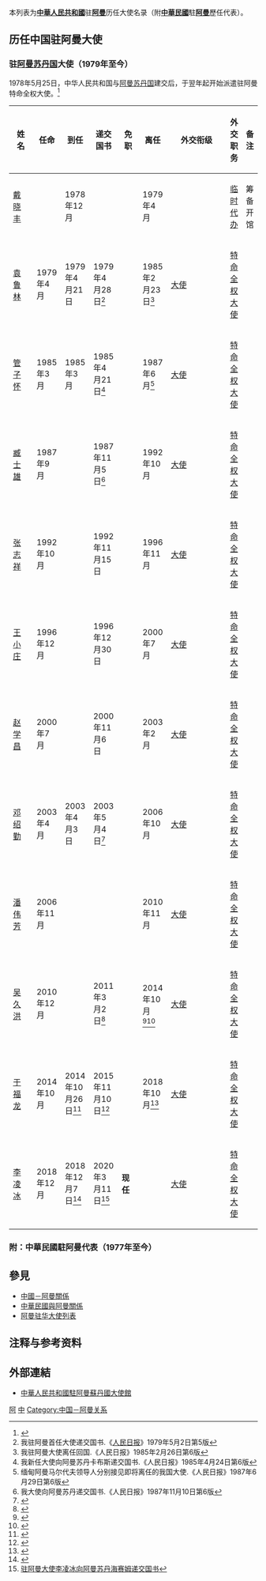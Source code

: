 本列表为'''[[中華人民共和國|中華人民共和國]]'''驻'''[[阿曼|阿曼]]'''历任大使名录（附'''[[中華民國|中華民國]]'''駐'''[[阿曼|阿曼]]'''歷任代表）。

== 历任中国驻阿曼大使 ==
=== {{PRC}}驻[[阿曼苏丹国|阿曼苏丹国]]大使（1979年至今） ===
1978年5月25日，中华人民共和国与[[阿曼苏丹国|阿曼苏丹国]]建交后，于翌年起开始派遣驻阿曼特命全权大使。<ref name="mfa">{{cite web|url=http://www.mfa.gov.cn/chn/pds/ziliao/wjrw/2167/2169/t9156.htm|title=驻阿曼苏丹国历任大使|publisher=中华人民共和国外交部}}</ref>
{| class="wikitable"
|-
! width=12% |姓名
! width=10% |任命
! width=10% |到任
! width=10% |递交国书
! width=10% |免职
! width=10% |离任
! width=8% |外交衔级
! width=10% |外交职务
! width=13% colspan="2" |备注
|-
| [[戴晓丰|戴晓丰]]
|
| 1978年12月
|
|
| 1979年4月
|
| [[临时代办|临时代办]]
| 筹备开馆
|-
| [[袁鲁林|袁鲁林]]
| 1979年4月
| 1979年4月21日
| 1979年4月28日<ref>我驻阿曼首任大使递交国书.《[[人民日报|人民日报]]》1979年5月2日第5版</ref>
|
| 1985年2月23日<ref>我驻阿曼大使离任回国.《人民日报》1985年2月26日第6版</ref>
| [[大使|大使]]
| [[特命全权大使|特命全权大使]]
|
|-
| [[管子怀|管子怀]]
| 1985年3月
| 1985年3月
| 1985年4月21日<ref>我新任大使向阿曼苏丹卡布斯递交国书.《人民日报》1985年4月24日第6版</ref>
|
| 1987年6月<ref>缅甸阿曼马尔代夫领导人分别接见即将离任的我国大使.《人民日报》1987年6月29日第6版</ref>
| [[大使|大使]]
| [[特命全权大使|特命全权大使]]
|
|-
| [[臧士雄|臧士雄]]
| 1987年9月
|
| 1987年11月5日<ref>我大使向阿曼苏丹递交国书.《人民日报》1987年11月10日第6版</ref>
|
| 1992年10月
| [[大使|大使]]
| [[特命全权大使|特命全权大使]]
|
|-
| [[张志祥_(外交官)|张志祥]]
| 1992年10月
|
| 1992年11月15日
|
| 1996年11月
| [[大使|大使]]
| [[特命全权大使|特命全权大使]]
|
|-
| [[王小庄|王小庄]]
| 1996年12月
|
| 1996年12月30日
|
| 2000年7月
| [[大使|大使]]
| [[特命全权大使|特命全权大使]]
|
|-
| [[赵学昌|赵学昌]]
| 2000年7月
|
| 2000年11月6日
|
| 2003年2月
| [[大使|大使]]
| [[特命全权大使|特命全权大使]]
|
|-
| [[邓绍勤|邓绍勤]]
| 2003年4月
| 2003年4月3日
| 2003年5月4日<ref>{{Cite web |url=http://www.people.com.cn/GB/guoji/22/83/20030504/984533.html |title=阿曼苏丹卡布斯:希望进一步发展阿中关系 |accessdate=2018-12-29 |archive-date=2004-11-20 |archive-url=https://web.archive.org/web/20041120195413/http://www.people.com.cn/GB/guoji/22/83/20030504/984533.html |dead-url=no }}</ref>
|
| 2006年10月
| [[大使|大使]]
| [[特命全权大使|特命全权大使]]
|
|-
| [[潘伟芳|潘伟芳]]
| 2006年11月
|
|
|
| 2010年11月
| [[大使|大使]]
| [[特命全权大使|特命全权大使]]
|
|-
| [[吴久洪|吴久洪]]
| 2010年12月
|
| 2011年3月2日<ref>{{Cite web |url=http://om.china-embassy.org/chn/sgxw/t803479.htm |title=驻阿曼大使吴久洪向阿曼苏丹卡布斯递交国书 |accessdate=2019-04-27 |archive-date=2019-04-27 |archive-url=https://web.archive.org/web/20190427143531/http://om.china-embassy.org/chn/sgxw/t803479.htm |dead-url=no }}</ref>
|
| 2014年10月<ref>{{Cite web |url=http://om.china-embassy.org/chn/sgxw/t1197067.htm |title=阿曼外交部为吴久洪大使饯行 |accessdate=2019-04-27 |archive-date=2019-04-27 |archive-url=https://web.archive.org/web/20190427143524/http://om.china-embassy.org/chn/sgxw/t1197067.htm |dead-url=no }}</ref><ref>{{Cite web |url=http://om.china-embassy.org/chn/sgxw/t1198630.htm |title=驻阿曼大使吴久洪慰问第十八批护航编队长白山舰 |accessdate=2019-04-27 |archive-date=2019-04-27 |archive-url=https://web.archive.org/web/20190427143529/http://om.china-embassy.org/chn/sgxw/t1198630.htm |dead-url=no }}</ref>
| [[大使|大使]]
| [[特命全权大使|特命全权大使]]
|
|-
| [[于福龙|于福龙]]
| 2014年10月
| 2014年10月26日<ref>{{Cite web |url=http://om.china-embassy.org/chn/sgxw/t1205019.htm |title=新任驻阿曼大使于福龙约见阿曼外交部礼宾司司长 |accessdate=2019-04-27 |archive-date=2019-04-27 |archive-url=https://web.archive.org/web/20190427143521/http://om.china-embassy.org/chn/sgxw/t1205019.htm |dead-url=no }}</ref>
| 2015年11月10日<ref>{{Cite web |url=http://om.china-embassy.org/chn/sgxw/t1313785.htm |title=驻阿曼大使于福龙向阿曼苏丹卡布斯递交国书 |accessdate=2019-04-27 |archive-date=2019-04-27 |archive-url=https://web.archive.org/web/20190427145102/http://om.china-embassy.org/chn/sgxw/t1313785.htm |dead-url=no }}</ref>
|
| 2018年10月<ref>{{Cite web |url=http://om.china-embassy.org/chn/sgxw/t1603624.htm |title=驻阿曼大使于福龙拜会阿曼招标委员会主席拉希德·侯莱比 |accessdate=2019-04-27 |archive-date=2019-04-27 |archive-url=https://web.archive.org/web/20190427223526/http://om.china-embassy.org/chn/sgxw/t1603624.htm |dead-url=no }}</ref>
| [[大使|大使]]
| [[特命全权大使|特命全权大使]]
|
|-
| [[李凌冰|李凌冰]]
| 2018年12月
| 2018年12月7日<ref>{{Cite web |url=http://om.china-embassy.org/chn/sgxw/t1620198.htm |title=新任中国驻阿曼大使李凌冰到任 |accessdate=2019-04-27 |archive-date=2019-04-27 |archive-url=https://web.archive.org/web/20190427143523/http://om.china-embassy.org/chn/sgxw/t1620198.htm |dead-url=no }}</ref>
| 2020年3月11日<ref>[http://om.china-embassy.org/chn/sgxw/t1755099.htm 驻阿曼大使李凌冰向阿曼苏丹海赛姆递交国书]</ref>
| '''现任'''
|
| [[大使|大使]]
| [[特命全权大使|特命全权大使]]
|
|}

===附：中華民國駐阿曼代表（1977年至今）===
{{see also|中華民國駐阿曼代表列表}}

== 參見 ==
* [[中國－阿曼關係|中國－阿曼關係]]
* [[中華民國與阿曼關係|中華民國與阿曼關係]]
* [[阿曼驻华大使列表|阿曼驻华大使列表]]

== 注释与参考资料 ==
{{reflist|2}}

== 外部連結 ==
* [http://om.china-embassy.gov.cn/chn/ 中華人民共和國駐阿曼蘇丹國大使館]{{zh-cn icon}}{{en icon}}{{ar icon}}

{{中国驻外大使|共和國}}

[[Category:中国驻外大使列表|阿]]
[[Category:驻阿曼大使列表|中]]
[[Category:中国－阿曼关系|Category:中国－阿曼关系]]